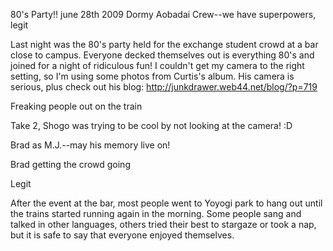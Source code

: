 80's Party!!
june 28th 2009
Dormy Aobadai Crew--we have superpowers, legit

Last night was the 80's party held for the exchange student crowd at a bar close to campus. Everyone decked themselves out is everything 80's and joined for a night of ridiculous fun! I couldn't get my camera to the right setting, so I'm using some photos from Curtis's album. His camera is serious, plus check out his blog: http://junkdrawer.web44.net/blog/?p=719

Freaking people out on the train

Take 2, Shogo was trying to be cool by not looking at the camera! :D

Brad as M.J.--may his memory live on!

Brad getting the crowd going

Legit

After the event at the bar, most people went to Yoyogi park to hang out until the trains started running again in the morning. Some people sang and talked in other languages, others tried their best to stargaze or took a nap, but it is safe to say that everyone enjoyed themselves.
